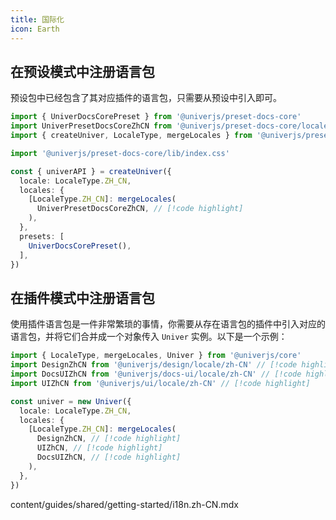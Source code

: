 ```yaml
---
title: 国际化
icon: Earth
---
```


## 在预设模式中注册语言包

预设包中已经包含了其对应插件的语言包，只需要从预设中引入即可。

```typescript
import { UniverDocsCorePreset } from '@univerjs/preset-docs-core'
import UniverPresetDocsCoreZhCN from '@univerjs/preset-docs-core/locales/zh-CN' // [!code highlight]
import { createUniver, LocaleType, mergeLocales } from '@univerjs/presets'

import '@univerjs/preset-docs-core/lib/index.css'

const { univerAPI } = createUniver({
  locale: LocaleType.ZH_CN,
  locales: {
    [LocaleType.ZH_CN]: mergeLocales(
      UniverPresetDocsCoreZhCN, // [!code highlight]
    ),
  },
  presets: [
    UniverDocsCorePreset(),
  ],
})
```

## 在插件模式中注册语言包

使用插件语言包是一件非常繁琐的事情，你需要从存在语言包的插件中引入对应的语言包，并将它们合并成一个对象传入 `Univer` 实例。以下是一个示例：

```typescript
import { LocaleType, mergeLocales, Univer } from '@univerjs/core'
import DesignZhCN from '@univerjs/design/locale/zh-CN' // [!code highlight]
import DocsUIZhCN from '@univerjs/docs-ui/locale/zh-CN' // [!code highlight]
import UIZhCN from '@univerjs/ui/locale/zh-CN' // [!code highlight]

const univer = new Univer({
  locale: LocaleType.ZH_CN,
  locales: {
    [LocaleType.ZH_CN]: mergeLocales(
      DesignZhCN, // [!code highlight]
      UIZhCN, // [!code highlight]
      DocsUIZhCN, // [!code highlight]
    ),
  },
})
```

<include cwd>content/guides/shared/getting-started/i18n.zh-CN.mdx</include>

